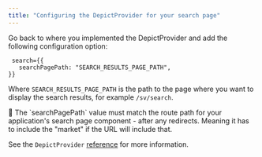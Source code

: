 ```yaml
---
title: "Configuring the DepictProvider for your search page"
---
```


Go back to where you implemented the DepictProvider and add the following configuration option:

```tsx
 search={{
   searchPagePath: "SEARCH_RESULTS_PAGE_PATH",
}}
```

Where `SEARCH_RESULTS_PAGE_PATH` is the path to the page where you want to display the search results, for example `/sv/search`.

<Warning>
    📘 The `searchPagePath` value must match the route path for your application's search page component - after any redirects. Meaning it has to include the "market" if the URL will include that.
</Warning>

See the `DepictProvider` [reference](/reference/search-sdk/search-react-sdk#the-depictprovider-component) for more information.